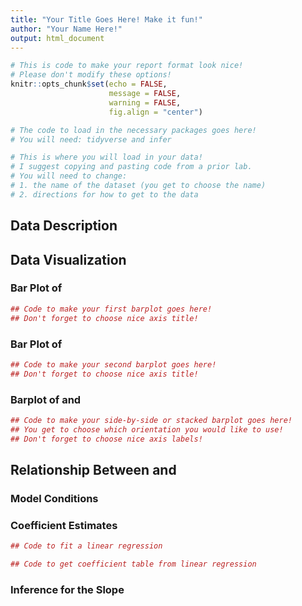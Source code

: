 ```yaml
---
title: "Your Title Goes Here! Make it fun!"
author: "Your Name Here!"
output: html_document
---
```


```r
# This is code to make your report format look nice! 
# Please don't modify these options! 
knitr::opts_chunk$set(echo = FALSE, 
                      message = FALSE, 
                      warning = FALSE, 
                      fig.align = "center")

# The code to load in the necessary packages goes here!
# You will need: tidyverse and infer


```

```r
# This is where you will load in your data! 
# I suggest copying and pasting code from a prior lab. 
# You will need to change: 
# 1. the name of the dataset (you get to choose the name)
# 2. directions for how to get to the data


```

## Data Description
<!-- In this section you are to describe your dataset! -->

<!-- This section has three tasks:
1. Describe the context of your dataset in your own words!
2. Describe the two variables you are interested in. One should be the
explanatory variable and one should be the response.
3. Tell me why you picked these variables - what relationship are you investigating?
-->
 



## Data Visualization
<!-- In this section you create three visualizations of your data -->

### Bar Plot of <INSERT NAME OF RESPONSE VARIABLE>

```r
## Code to make your first barplot goes here! 
## Don't forget to choose nice axis title!


```
<!-- Here is where you describe what you see in the barplot.-->



### Bar Plot of <INSERT NAME OF EXPLANATORY VARIABLE>

```r
## Code to make your second barplot goes here! 
## Don't forget to choose nice axis title!


```
<!-- Here is where you describe what you see in the barplot.-->



### <STACKED OR SIDE-BY-SIDE> Barplot of <INSERT NAME OF RESPONSE VARIABLE> and <INSERT NAME OF EXPLANATORY VARIABLE>

```r
## Code to make your side-by-side or stacked barplot goes here! 
## You get to choose which orientation you would like to use!
## Don't forget to choose nice axis labels!


```

<!-- Here is where you describe what you see in the two variable barplot.-->

## Relationship Between <INSERT NAME OF RESPONSE VARIABLE> and <INSERT NAME OF EXPLANATORY VARIABLE>

### Model Conditions
<!-- Here is where you describe the for your test of independence. -->
<!-- State what the condition is and if you believe it is / is not violated IN THE CONTEXT OF YOUR DATA! -->


### Coefficient Estimates

```r
## Code to fit a linear regression

## Code to get coefficient table from linear regression

```

### Inference for the Slope

<!-- Here is where you describe the decision for the hypothesis test for whether the slope is 0.  -->



<!-- Here is where you describe the confidence interval for the true slope. -->


